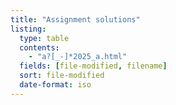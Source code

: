 ```yaml
---
title: "Assignment solutions"
listing:
  type: table
  contents: 
    - "a?[_-]*2025_a.html"
  fields: [file-modified, filename]
  sort: file-modified
  date-format: iso
---
```



